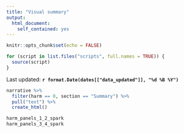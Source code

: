 ---
title: "Visual summary"
output:
  html_document:
    self_contained: yes
---

```{r setup, include=FALSE}
knitr::opts_chunk$set(echo = FALSE)

for (script in list.files("scripts", full.names = TRUE)) {
  source(script)
}
```

Last updated: **`r format.Date(dates[["data_updated"]], "%d %B %Y")`**

```{r}
narrative %>% 
  filter(harm == 0, section == "Summary") %>% 
  pull("text") %>%
  create_html()
```

```{r, message = FALSE, warning = FALSE}
harm_panels_1_2_spark
harm_panels_3_4_spark
```